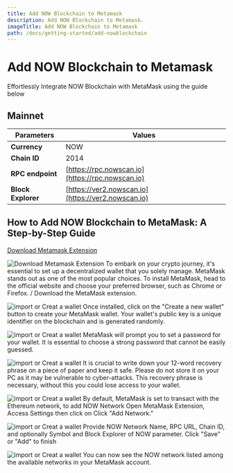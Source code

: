 ```yaml
---
title: Add NOW Blockchain to Metamask
description: Add NOW Blockchain to Metamask.
imageTitle: Add NOW Blockchain to Metamask
path: /docs/getting-started/add-nowblockchain
---
```


# Add NOW Blockchain to Metamask

Effortlessly Integrate NOW Blockchain with MetaMask using the guide below

## Mainnet

| **Parameters**       | **Values**       |
|-------------|-------------|
| **Currency**   | NOW   |
| **Chain ID**   | 2014   |
| **RPC endpoint**   | [https://rpc.nowscan.io](https://rpc.nowscan.io)   |
| **Block Explorer**   | [https://ver2.nowscan.io](https://ver2.nowscan.io)   |


## How to Add NOW Blockchain to MetaMask: A Step-by-Step Guide 

[Download Metamask Extension](https://chromewebstore.google.com/detail/metamask/nkbihfbeogaeaoehlefnkodbefgpgknn)

![Download Metamask Extension](/assets/images/docs/getting-started/add-nowblockchain/meta-mask-1.png)
To embark on your crypto journey, it's essential to set up a decentralized wallet that you solely manage. MetaMask stands out as one of the most popular choices. To install MetaMask, head to the official website and choose your preferred browser, such as Chrome or Firefox. / Download the MetaMask extension.

![import or Creat a wallet](/assets/images/docs/getting-started/add-nowblockchain/meta-mask-2.png)
Once installed, click on the "Create a new wallet" button to create your MetaMask wallet. Your wallet's public key is a unique identifier on the blockchain and is generated randomly.

![import or Creat a wallet](/assets/images/docs/getting-started/add-nowblockchain/meta-mask-3.png)
MetaMask will prompt you to set a password for your wallet. It is essential to choose a strong password that cannot be easily guessed.

![import or Creat a wallet](/assets/images/docs/getting-started/add-nowblockchain/meta-mask-4.png)
It is crucial to write down your 12-word recovery phrase on a piece of paper and keep it safe. Please do not store it on your PC as it may be vulnerable to cyber-attacks. This recovery phrase is necessary, without this you could lose access to your wallet.

![import or Creat a wallet](/assets/images/docs/getting-started/add-nowblockchain/meta-mask-5.png)
By default, MetaMask is set to transact with the Ethereum network, to add NOW Network Open MetaMask Extension, Access Settings then click on Click  "Add Network."

![import or Creat a wallet](/assets/images/docs/getting-started/add-nowblockchain/meta-mask-6.png)
Provide NOW Network Name, RPC URL, Chain ID, and optionally Symbol and Block Explorer of NOW parameter. Click "Save" or "Add" to finish

![import or Creat a wallet](/assets/images/docs/getting-started/add-nowblockchain/meta-mask-7.png)
You can now see the NOW network listed among the available networks in your MetaMask account.


